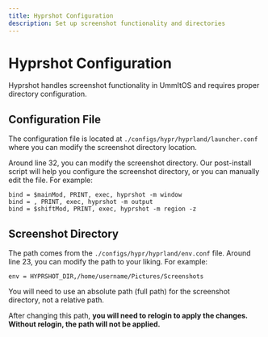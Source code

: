 ```yaml
---
title: Hyprshot Configuration
description: Set up screenshot functionality and directories
---
```


# Hyprshot Configuration

Hyprshot handles screenshot functionality in UmmItOS and requires proper directory configuration.

## Configuration File

The configuration file is located at `./configs/hypr/hyprland/launcher.conf` where you can modify the screenshot directory location.

Around line 32, you can modify the screenshot directory. Our post-install script will help you configure the screenshot directory, or you can manually edit the file. For example: 

```shell
bind = $mainMod, PRINT, exec, hyprshot -m window
bind = , PRINT, exec, hyprshot -m output
bind = $shiftMod, PRINT, exec, hyprshot -m region -z
```

## Screenshot Directory

The path comes from the `./configs/hypr/hyprland/env.conf` file. Around line 23, you can modify the path to your liking. For example:

```shell
env = HYPRSHOT_DIR,/home/username/Pictures/Screenshots
```

<Callout type="info">You will need to use an absolute path (full path) for the screenshot directory, not a relative path.</Callout>

After changing this path, **you will need to relogin to apply the changes. Without relogin, the path will not be applied.**